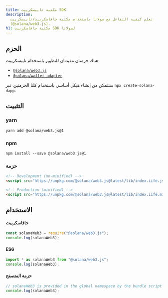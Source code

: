 ```yaml
---
title: مكتبة تايبسكريبت SDK
description:
  تعلم كيفية التفاعل مع سولانا باستخدام مكتبة جافاسكريبت/تايبسكريبت
  (@solana/web3.js).
h1: مكتبة جافاسكريبت SDK لسولانا
---
```


## الحزم

هناك حزمتان مفيدتان للتطوير باستخدام تايبسكريبت:

- [`@solana/web3.js`](https://www.npmjs.com/package/@solana/web3.js)
- [`@solana/wallet-adapter`](https://github.com/anza-xyz/wallet-adapter)

ستتمكن من إنشاء هيكل أساسي باستخدام كلتا الحزمتين عبر `npx create-solana-dapp`.

## التثبيت

### yarn

```shell title="Terminal"
yarn add @solana/web3.js@1
```

### npm

```shell title="Terminal"
npm install --save @solana/web3.js@1
```

### حزمة

```html title="index.html"
<!-- Development (un-minified) -->
<script src="https://unpkg.com/@solana/web3.js@latest/lib/index.iife.js"></script>

<!-- Production (minified) -->
<script src="https://unpkg.com/@solana/web3.js@latest/lib/index.iife.min.js"></script>
```

## الاستخدام

#### جافاسكريبت

```javascript
const solanaWeb3 = require("@solana/web3.js");
console.log(solanaWeb3);
```

#### ES6

```javascript
import * as solanaWeb3 from "@solana/web3.js";
console.log(solanaWeb3);
```

#### حزمة المتصفح

```javascript
// solanaWeb3 is provided in the global namespace by the bundle script
console.log(solanaWeb3);
```
